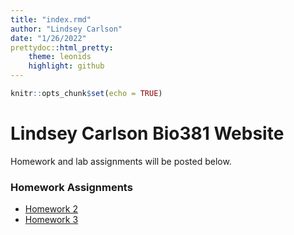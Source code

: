 ```yaml
---
title: "index.rmd"
author: "Lindsey Carlson"
date: "1/26/2022"
prettydoc::html_pretty:
    theme: leonids
    highlight: github
---
```


```r
knitr::opts_chunk$set(echo = TRUE)
```

# Lindsey Carlson Bio381 Website
Homework and lab assignments will be posted below.

### Homework Assignments
* [Homework 2](Homework_02.html)
* [Homework 3](Homework_03.html)

